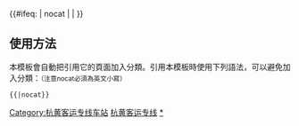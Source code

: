 {{鐵道路線|lua=1
| 模板名稱 = 杭黄客运专线
| 名稱 = [[杭黄客运专线]]
| 代表色 = #0033c9
| Logo = [[File:China Railways.svg|17px]]
| 背景顏色 = #FFFFFF
| 車站列表 = （#杭州东#~）#杭州南# ~富阳~桐庐~建德~千岛湖~三阳~绩溪北~歙县北~黄山北
}}
<includeonly>{{#ifeq: {{{1}}} | nocat | <!--空--> | [[Category:杭黄客运专线车站]] }}</includeonly><noinclude>

==使用方法==
本模板會自動把引用它的頁面加入分類。引用本模板時使用下列語法，可以避免加入分類：<small>（注意nocat必須為英文小寫）</small>
 <nowiki>{{</nowiki>{{PAGENAME}}<nowiki>|nocat}}</nowiki>
[[Category:中國鐵路路線模板|杭黄客运专线]]
[[Category:杭黄客运专线车站|*]]
</noinclude>